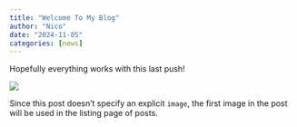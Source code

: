 ```yaml
---
title: "Welcome To My Blog"
author: "Nico"
date: "2024-11-05"
categories: [news]
---
```


Hopefully everything works with this last push!

![](thumbnail.jpg)

Since this post doesn't specify an explicit `image`, the first image in the post will be used in the listing page of posts.
